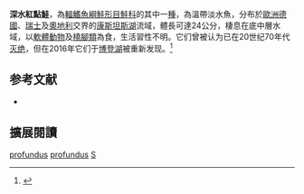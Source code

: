 {{NoteTA|G1=LS}}
{{Speciesbox
| name = 深水紅點鮭
| image = Unsere Süßwasserfische (Tafel 24) (6102600905).jpg
| image_width = 250px
| status = EX
| status_system = IUCN3.1
| genus = Salvelinus
| species = profundus
| authority = [[Schillinger|Schillinger]], 1901
| synonyms = *''Salmo salvelinus profundus'', Schillinger, 1901 
}}

'''深水紅點鮭'''，為[[輻鰭魚綱|輻鰭魚綱]][[鮭形目|鮭形目]][[鮭科|鮭科]]的其中一[[種|種]]，為溫帶淡水魚，分布於[[歐洲|歐洲]][[德國|德國]]、[[瑞士|瑞士]]及[[奧地利|奧地利]]交界的[[康斯坦斯湖|康斯坦斯湖]]流域，體長可達24公分，棲息在底中層水域，以[[軟體動物|軟體動物]]及[[橈腳類|橈腳類]]為食，生活習性不明。它们曾被认为已在20世纪70年代[[灭绝|灭绝]]，但在2016年它们于[[博登湖|博登湖]]被重新发现。<ref>{{Cite web |url=http://www.swissinfo.ch/eng/deep-water-char_-extinct--fish-found-in-lake-constance/42425340 |title=‘Extinct’ fish found in Lake Constance |access-date=2018-02-03 |archive-date=2018-12-09 |archive-url=https://web.archive.org/web/20181209124644/http://www.swissinfo.ch/eng/deep-water-char_-extinct--fish-found-in-lake-constance/42425340 |dead-url=no }}</ref>

==参考文献==
*{{FishBase_species|genus=Salvelinus|species=profundus|year=2015|month=10}}
== 擴展閱讀 ==
{{refbegin}}
{{wikispecies-inline|Salvelinus profundus|深水紅點鮭}}
{{refend}}
{{Taxonbar|from=Q1341118}}

[[Category:紅點鮭屬|profundus]]
[[Category:拉撒路物种|profundus]]
[[Category:1901年描述的鱼类|S]]